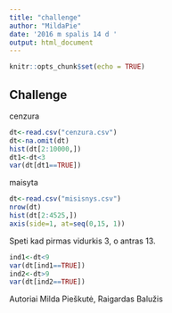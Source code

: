 ```yaml
---
title: "challenge"
author: "MildaPie"
date: '2016 m spalis 14 d '
output: html_document
---
```


```r
knitr::opts_chunk$set(echo = TRUE)
```

## Challenge
cenzura

```r
dt<-read.csv("cenzura.csv")
dt<-na.omit(dt)
hist(dt[2:10000,])
dt1<-dt<3
var(dt[dt1==TRUE])
```



maisyta

```r
dt<-read.csv("misisnys.csv")
nrow(dt)
hist(dt[2:4525,])
axis(side=1, at=seq(0,15, 1))
```
Speti kad pirmas vidurkis 3, o antras 13.
```r
ind1<-dt<9
var(dt[ind1==TRUE])
ind2<-dt>9
var(dt[ind2==TRUE])
```
Autoriai Milda Pieškutė, Raigardas Balužis
